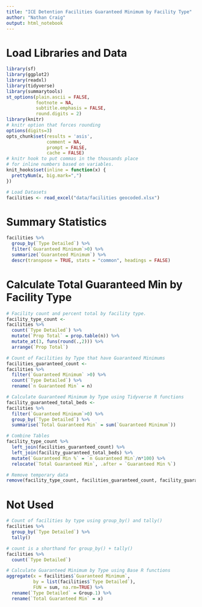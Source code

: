```yaml
---
title: "ICE Detention Facilities Guaranteed Minimum by Facility Type"
author: "Nathan Craig"
output: html_notebook
---
```

# Load Libraries and Data

```r
library(sf)
library(ggplot2)
library(readxl)
library(tidyverse)
library(summarytools)
st_options(plain.ascii = FALSE,
           footnote = NA,
           subtitle.emphasis = FALSE,
           round.digits = 2)
library(knitr)
# knitr option that forces rounding
options(digits=3)
opts_chunk$set(results = 'asis',
               comment = NA,
               prompt = FALSE,
               cache = FALSE)
# knitr hook to put commas in the thousands place
# for inline numbers based on variables.
knit_hooks$set(inline = function(x) {
  prettyNum(x, big.mark=",")
})
```

```r
# Load Datasets
facilities <- read_excel("data/facilities geocoded.xlsx")
```

# Summary Statistics



```r
facilities %>% 
  group_by(`Type Detailed`) %>% 
  filter(`Guaranteed Minimum`>0) %>% 
  summarize(`Guaranteed Minimum`) %>% 
  descr(transpose = TRUE, stats = "common", headings = FALSE)
```

# Calculate Total Guaranteed Min by Facility Type


```r
# Facility count and percent total by facility type.
facility_type_count <- 
facilities %>% 
  count(`Type Detailed`) %>%
  mutate(`Prop Total` = prop.table(n)) %>% 
  mutate_at(3, funs(round(.,2))) %>% 
  arrange(`Prop Total`)

# Count of Facilities by Type that have Guaranteed Minimums
facilities_guaranteed_count <- 
facilities %>% 
  filter(`Guaranteed Minimum` >0) %>% 
  count(`Type Detailed`) %>%
  rename(`n Guaranteed Min` = n)

# Calculate Guaranteed Minimum by Type using Tidyverse R functions
facility_guaranteed_total_beds <- 
facilities %>% 
  filter(`Guaranteed Minimum`>0) %>% 
  group_by(`Type Detailed`) %>% 
  summarise(`Total Guaranteed Min` = sum(`Guaranteed Minimum`))

# Combine Tables
facility_type_count %>% 
  left_join(facilities_guaranteed_count) %>% 
  left_join(facility_guaranteed_total_beds) %>% 
  mutate(`Guaranteed Min %` = `n Guaranteed Min`/n*100) %>% 
  relocate(`Total Guaranteed Min`, .after = `Guaranteed Min %`)

# Remove temporary data
remove(facility_type_count, facilities_guaranteed_count, facility_guaranteed_total_beds)
```





# Not Used

```r
# Count of facilities by type using group_by() and tally()
facilities %>% 
  group_by(`Type Detailed`) %>% 
  tally()

# count is a shorthand for group_by() + tally()
facilities %>% 
  count(`Type Detailed`)
```

```r
# Calculate Guaranteed Minimum by Type using Base R functions
aggregate(x = facilities$`Guaranteed Minimum`,
          by = list(facilities$`Type Detailed`),
          FUN = sum, na.rm=TRUE) %>% 
  rename(`Type Detailed` = Group.1) %>% 
  rename(`Total Guaranteed Min` = x)
```